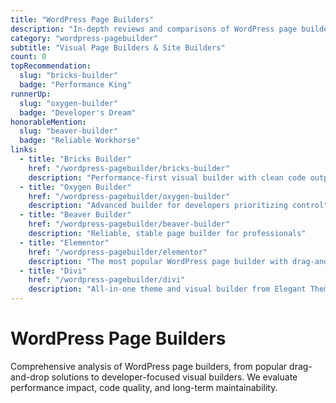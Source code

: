 ```yaml
---
title: "WordPress Page Builders"
description: "In-depth reviews and comparisons of WordPress page builders including Elementor, Divi, Bricks Builder, and modern visual development platforms."
category: "wordpress-pagebuilder"
subtitle: "Visual Page Builders & Site Builders"
count: 0
topRecommendation:
  slug: "bricks-builder"
  badge: "Performance King"
runnerUp:
  slug: "oxygen-builder"
  badge: "Developer's Dream"
honorableMention:
  slug: "beaver-builder"
  badge: "Reliable Workhorse"
links:
  - title: "Bricks Builder"
    href: "/wordpress-pagebuilder/bricks-builder"
    description: "Performance-first visual builder with clean code output"
  - title: "Oxygen Builder"
    href: "/wordpress-pagebuilder/oxygen-builder"
    description: "Advanced builder for developers prioritizing control"
  - title: "Beaver Builder"
    href: "/wordpress-pagebuilder/beaver-builder"
    description: "Reliable, stable page builder for professionals"
  - title: "Elementor"
    href: "/wordpress-pagebuilder/elementor"
    description: "The most popular WordPress page builder with drag-and-drop editing"
  - title: "Divi"
    href: "/wordpress-pagebuilder/divi"
    description: "All-in-one theme and visual builder from Elegant Themes"
---
```


# WordPress Page Builders

Comprehensive analysis of WordPress page builders, from popular drag-and-drop solutions to developer-focused visual builders. We evaluate performance impact, code quality, and long-term maintainability.